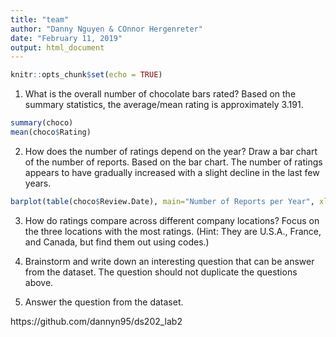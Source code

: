 ---
title: "team"
author: "Danny Nguyen & COnnor Hergenreter" 
date: "February 11, 2019"
output: html_document
---

```{r setup, include=FALSE}
knitr::opts_chunk$set(echo = TRUE)
```

1. What is the overall number of chocolate bars rated?
Based on the summary statistics, the average/mean rating is approximately 3.191.
```{r}
summary(choco)
mean(choco$Rating)
```
2. How does the number of ratings depend on the year? Draw a bar chart of the number of reports.
Based on the bar chart. The number of ratings appears to have gradually increased with a slight decline in the last few years.
```{r}
barplot(table(choco$Review.Date), main="Number of Reports per Year", xlab="Review Year", ylab="Number of Reports")
```
3. How do ratings compare across different company locations? Focus on the three locations with the most ratings. (Hint: They are U.S.A., France, and Canada, but find them out using codes.)


4. Brainstorm and write down an interesting question that can be answer from the dataset. The question should not duplicate the questions above.


5. Answer the question from the dataset.

https://github.com/dannyn95/ds202_lab2

